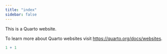 ```yaml
---
title: "index"
sidebar: false
---
```


This is a Quarto website.

To learn more about Quarto websites visit <https://quarto.org/docs/websites>.

```r
1 + 1
```
